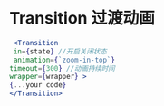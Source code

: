 
<Meta title='Animate | Transition 过渡动画' component={Transition} />

<br/>

# Transition 过渡动画


```jsx
 <Transition 
 in={state} //开启关闭状态
 animation={`zoom-in-top`}
timeout={300} //动画持续时间
wrapper={wrapper} > 
{...your code}
</Transition>
```

<Props of={Transition}   />